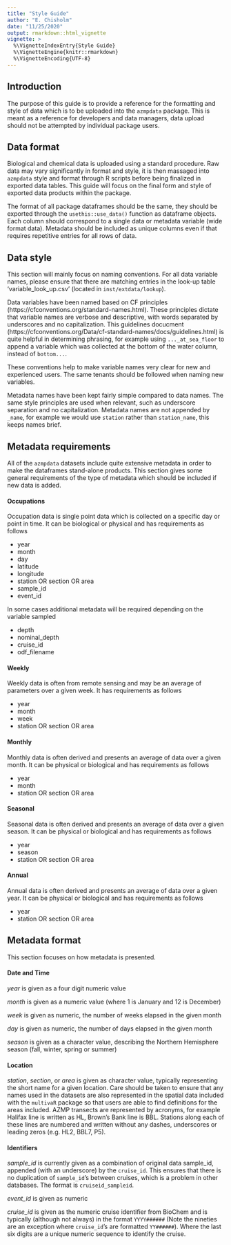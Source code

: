 ```yaml
---
title: "Style Guide"
author: "E. Chisholm"
date: "11/25/2020"
output: rmarkdown::html_vignette
vignette: >
  %\VignetteIndexEntry{Style Guide}
  %\VignetteEngine{knitr::rmarkdown}
  %\VignetteEncoding{UTF-8}
---
```


## Introduction

The purpose of this guide is to provide a reference for the formatting and style of data which is to be uploaded into the `azmpdata` package. This is meant as a reference for developers and data managers, data upload should not be attempted by individual package users. 

## Data format

Biological and chemical data is uploaded using a standard procedure. Raw data may vary significantly in format and style, it is then massaged into `azmpdata` style and format through R scripts before being finalized in exported data tables. This guide will focus on the final form and style of exported data products within the package. 

The format of all package dataframes should be the same, they should be exported through the `usethis::use_data()` function as dataframe objects. Each column should correspond to a single data or metadata variable (wide format data). Metadata should be included as unique columns even if that requires repetitive entries for all rows of data. 

## Data style

This section will mainly focus on naming conventions. For all data variable names, please ensure that there are matching entries in the look-up table 'variable_look_up.csv' (located in `inst/extdata/lookup`). 

Data variables have been named based on CF principles (https://cfconventions.org/standard-names.html). These principles dictate that variable names are verbose and descriptive, with words separated by underscores and no capitalization. This guidelines docucment (https://cfconventions.org/Data/cf-standard-names/docs/guidelines.html) is quite helpful in determining phrasing, for example using `..._at_sea_floor` to append a variable which was collected at the bottom of the water column, instead of `bottom...`.

These conventions help to make variable names very clear for new and experienced users. The same tenants should be followed when naming new variables.

Metadata names have been kept fairly simple compared to data names. The same style principles are used when relevant, such as underscore separation and no capitalization. Metadata names are not appended by `_name`, for example we would use `station` rather than `station_name`, this keeps names brief. 

## Metadata requirements

All of the `azmpdata` datasets include quite extensive metadata in order to make the dataframes stand-alone products. This section gives some general requirements of the type of metadata which should be included if new data is added. 

#### Occupations

Occupation data is single point data which is collected on a specific day or point in time. It can be biological or physical and has requirements as follows

* year
* month
* day
* latitude
* longitude
* station OR section OR area
* sample_id
* event_id

In some cases additional metadata will be required depending on the variable sampled

* depth
* nominal_depth
* cruise_id
* odf_filename

#### Weekly

Weekly data is often from remote sensing and may be an average of parameters over a given week. It has requirements as follows

* year
* month
* week
* station OR section OR area

#### Monthly

Monthly data is often derived and presents an average of data over a given month. It can be physical or biological and has requirements as follows

* year
* month
* station OR section OR area

#### Seasonal

Seasonal data is often derived and presents an average of data over a given season. It can be physical or biological and has requirements as follows

* year
* season
* station OR section OR area

#### Annual 

Annual data is often derived and presents an average of data over a given year. It can be physical or biological and has requirements as follows

* year
* station OR section OR area


## Metadata format

This section focuses on how metadata is presented.

#### Date and Time

_year_ is given as a four digit numeric value

_month_ is given as a numeric value (where 1 is January and 12 is December)

_week_ is given as numeric, the number of weeks elapsed in the given month

_day_ is given as numeric, the number of days elapsed in the given month

_season_ is given as a character value, describing the Northern Hemisphere season (fall, winter, spring or summer)

#### Location

_station_, _section_, or _area_ is given as character value, typically representing the short name for a given location. Care should be taken to ensure that any names used in the datasets are also represented in the spatial data included with the `multivaR` package so that users are able to find definitions for the areas included. AZMP transects are represented by acronyms, for example Halifax line is written as HL, Brown's Bank line is BBL. Stations along each of these lines are numbered and written without any dashes, underscores or leading zeros (e.g. HL2, BBL7, P5). 

#### Identifiers

_sample_id_ is currently given as a combination of original data sample_id, appended (with an underscore) by the `cruise_id`. This ensures that there is no duplication of `sample_id`'s between cruises, which is a problem in other databases. The format is `cruiseid_sampleid`. 

_event_id_ is given as numeric

_cruise_id_ is given as the numeric cruise identifier from BioChem and is typically (although not always) in the format `YYYY######` (Note the nineties are an exception where `cruise_id`'s are formatted `YY######`). Where the last six digits are a unique numeric sequence to identify the cruise. 


